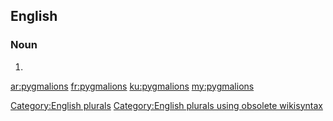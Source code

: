 ==English==

===Noun===
{{head|en}}

# {{plural of|pygmalion}}

[[Category:English plurals]][[Category:English plurals using obsolete wikisyntax]]

[[ar:pygmalions]]
[[fr:pygmalions]]
[[ku:pygmalions]]
[[my:pygmalions]]